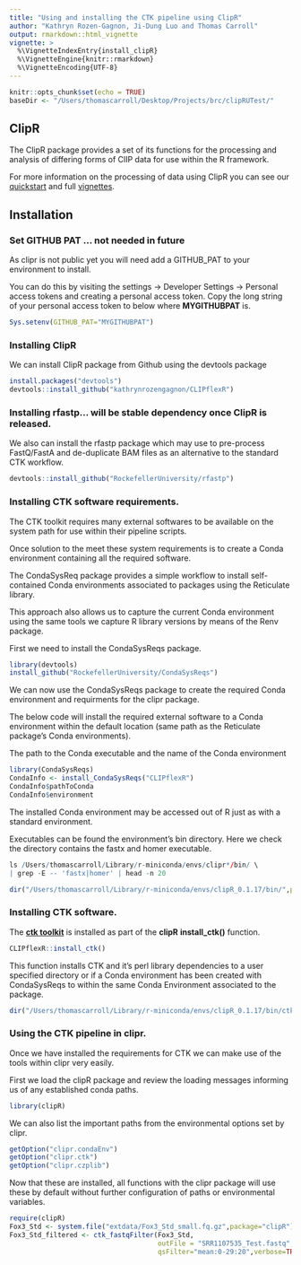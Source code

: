 ```yaml
---
title: "Using and installing the CTK pipeline using ClipR"
author: "Kathryn Rozen-Gagnon, Ji-Dung Luo and Thomas Carroll"
output: rmarkdown::html_vignette
vignette: >
  %\VignetteIndexEntry{install_clipR}
  %\VignetteEngine{knitr::rmarkdown}
  %\VignetteEncoding{UTF-8}
---
```


```r
knitr::opts_chunk$set(echo = TRUE)
baseDir <- "/Users/thomascarroll/Desktop/Projects/brc/clipRUTest/"
```

## ClipR


The ClipR package provides a set of its functions for the processing and analysis of differing forms of ClIP data for use within the R framework.

For more information on the processing of data using ClipR you can see our [quickstart](StandardandBrdU_Processing_CTK_small.html) and full [vignettes](StandardandBrdU_Processing_CTK.html).


## Installation


### Set GITHUB PAT ... not needed in future

As clipr is not public yet you will need add a GITHUB_PAT to your environment to install. 

You can do this by visiting the settings -> Developer Settings ->  Personal access tokens and creating a personal access token. Copy the long string of your personal access token to below where **MYGITHUBPAT** is.

```r
Sys.setenv(GITHUB_PAT="MYGITHUBPAT")
```

### Installing ClipR

We can install ClipR package from Github using the devtools package

```r
install.packages("devtools")
devtools::install_github("kathrynrozengagnon/CLIPflexR")
```

### Installing rfastp... will be stable dependency once ClipR is released.
We also can install the rfastp package which may use to pre-process FastQ/FastA and de-duplicate BAM files as an alternative to the standard CTK workflow.

```r
devtools::install_github("RockefellerUniversity/rfastp")
```

### Installing CTK software requirements.

The CTK toolkit requires many external softwares to be available on the system path for use within their pipeline scripts. 

Once solution to the meet these system requirements is to create a Conda environment containing all the required software. 

The CondaSysReq package provides a simple workflow to install self-contained Conda environments associated to packages using the Reticulate library. 

This approach also allows us to capture the current Conda environment using the same tools we capture R library versions by means of the Renv package.

First we need to install the CondaSysReqs package.

```r
library(devtools)
install_github("RockefellerUniversity/CondaSysReqs")
```


We can now use the CondaSysReqs package to create the required Conda environment and requirments for the clipr package.

The below code will install the required external software to a Conda environment within the default location (same path as the Reticulate package's Conda environments). 

The path to the Conda executable and the name of the Conda environment 
```r
library(CondaSysReqs)
CondaInfo <- install_CondaSysReqs("CLIPflexR")
CondaInfo$pathToConda
CondaInfo$environment
```

The installed Conda environment may be accessed out of R just as with a standard environment.

Executables can be found the environment's bin directory. Here we check the directory contains the fastx and homer executable.

```r
ls /Users/thomascarroll/Library/r-miniconda/envs/clipr*/bin/ \
| grep -E -- 'fastx|homer' | head -n 20
```

```r
dir("/Users/thomascarroll/Library/r-miniconda/envs/clipR_0.1.17/bin/",pattern="fastx|homer")
```

### Installing CTK software.

The [**ctk toolkit**](https://zhanglab.c2b2.columbia.edu/index.php/CTK_Documentation) is installed as part of the **clipR** **install_ctk()** function.


```r
CLIPflexR::install_ctk()
```

This function installs CTK and it's perl library dependencies to a user specified directory or if a Conda environment has been created with CondaSysReqs to within the same Conda Environment associated to the package. 


```r
dir("/Users/thomascarroll/Library/r-miniconda/envs/clipR_0.1.17/bin/ctk",pattern="")
```


### Using the CTK pipeline in clipr.

Once we have installed the requirements for CTK we can make use of the tools within clipr very easily.

First we load the clipR package and review the loading messages informing us of any established conda paths.

```r
library(clipR)
```

We can also list the important paths from the environmental options set by clipr.


```r
getOption("clipr.condaEnv")
getOption("clipr.ctk")
getOption("clipr.czplib")
```


Now that these are installed, all functions with the clipr package will use these by default without further configuration of paths or environmental variables.





```r
require(clipR)
Fox3_Std <- system.file("extdata/Fox3_Std_small.fq.gz",package="clipR")
Fox3_Std_filtered <- ctk_fastqFilter(Fox3_Std,
                                     outFile = "SRR1107535_Test.fastq",
                                     qsFilter="mean:0-29:20",verbose=TRUE)

```
